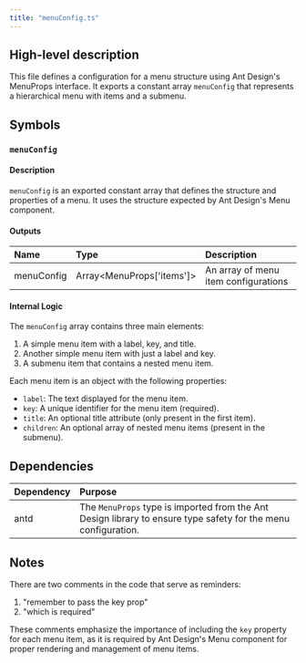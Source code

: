 ```yaml
---
title: "menuConfig.ts"
---
```


## High-level description
This file defines a configuration for a menu structure using Ant Design's MenuProps interface. It exports a constant array `menuConfig` that represents a hierarchical menu with items and a submenu.

## Symbols

### `menuConfig`
#### Description
`menuConfig` is an exported constant array that defines the structure and properties of a menu. It uses the structure expected by Ant Design's Menu component.

#### Outputs
| Name | Type | Description |
|:-----|:-----|:------------|
| menuConfig | Array&lt;MenuProps['items']&gt; | An array of menu item configurations |

#### Internal Logic
The `menuConfig` array contains three main elements:
1. A simple menu item with a label, key, and title.
2. Another simple menu item with just a label and key.
3. A submenu item that contains a nested menu item.

Each menu item is an object with the following properties:
- `label`: The text displayed for the menu item.
- `key`: A unique identifier for the menu item (required).
- `title`: An optional title attribute (only present in the first item).
- `children`: An optional array of nested menu items (present in the submenu).

## Dependencies
| Dependency | Purpose |
|:-----------|:--------|
| antd | The `MenuProps` type is imported from the Ant Design library to ensure type safety for the menu configuration. |

## Notes
There are two comments in the code that serve as reminders:
1. "remember to pass the key prop"
2. "which is required"

These comments emphasize the importance of including the `key` property for each menu item, as it is required by Ant Design's Menu component for proper rendering and management of menu items.
